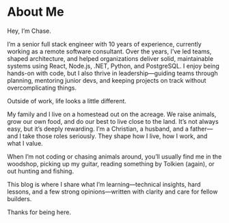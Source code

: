# About Me
Hey, I’m Chase.

I’m a senior full stack engineer with 10 years of experience, currently working as a remote software consultant. Over the years, I’ve led teams, shaped architecture, and helped organizations deliver solid, maintainable systems using React, Node.js, .NET, Python, and PostgreSQL. I enjoy being hands-on with code, but I also thrive in leadership—guiding teams through planning, mentoring junior devs, and keeping projects on track without overcomplicating things.

Outside of work, life looks a little different.

My family and I live on a homestead out on the acreage. We raise animals, grow our own food, and do our best to live close to the land. It’s not always easy, but it’s deeply rewarding. I’m a Christian, a husband, and a father—and I take those roles seriously. They shape how I live, how I work, and what I value.

When I’m not coding or chasing animals around, you’ll usually find me in the woodshop, picking up my guitar, reading something by Tolkien (again), or out hunting and fishing.

This blog is where I share what I’m learning—technical insights, hard lessons, and a few strong opinions—written with clarity and care for fellow builders.

Thanks for being here.
